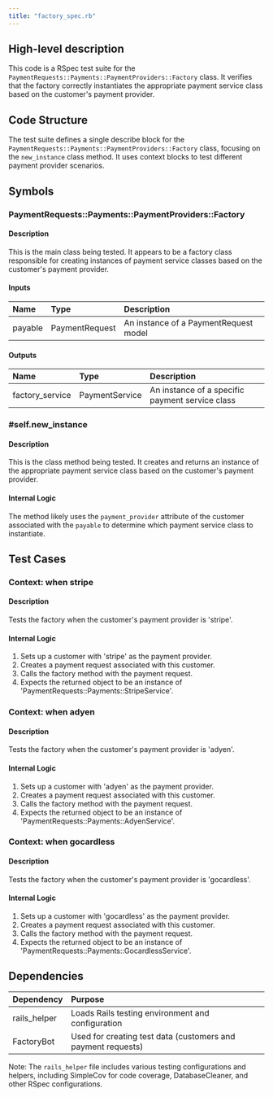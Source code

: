 ```yaml
---
title: "factory_spec.rb"
---
```


## High-level description
This code is a RSpec test suite for the `PaymentRequests::Payments::PaymentProviders::Factory` class. It verifies that the factory correctly instantiates the appropriate payment service class based on the customer's payment provider.

## Code Structure
The test suite defines a single describe block for the `PaymentRequests::Payments::PaymentProviders::Factory` class, focusing on the `new_instance` class method. It uses context blocks to test different payment provider scenarios.

## Symbols

### PaymentRequests::Payments::PaymentProviders::Factory
#### Description
This is the main class being tested. It appears to be a factory class responsible for creating instances of payment service classes based on the customer's payment provider.

#### Inputs
| Name | Type | Description |
|:-----|:-----|:------------|
| payable | PaymentRequest | An instance of a PaymentRequest model |

#### Outputs
| Name | Type | Description |
|:-----|:-----|:------------|
| factory_service | PaymentService | An instance of a specific payment service class |

### #self.new_instance
#### Description
This is the class method being tested. It creates and returns an instance of the appropriate payment service class based on the customer's payment provider.

#### Internal Logic
The method likely uses the `payment_provider` attribute of the customer associated with the `payable` to determine which payment service class to instantiate.

## Test Cases

### Context: when stripe
#### Description
Tests the factory when the customer's payment provider is 'stripe'.

#### Internal Logic
1. Sets up a customer with 'stripe' as the payment provider.
2. Creates a payment request associated with this customer.
3. Calls the factory method with the payment request.
4. Expects the returned object to be an instance of 'PaymentRequests::Payments::StripeService'.

### Context: when adyen
#### Description
Tests the factory when the customer's payment provider is 'adyen'.

#### Internal Logic
1. Sets up a customer with 'adyen' as the payment provider.
2. Creates a payment request associated with this customer.
3. Calls the factory method with the payment request.
4. Expects the returned object to be an instance of 'PaymentRequests::Payments::AdyenService'.

### Context: when gocardless
#### Description
Tests the factory when the customer's payment provider is 'gocardless'.

#### Internal Logic
1. Sets up a customer with 'gocardless' as the payment provider.
2. Creates a payment request associated with this customer.
3. Calls the factory method with the payment request.
4. Expects the returned object to be an instance of 'PaymentRequests::Payments::GocardlessService'.

## Dependencies
| Dependency | Purpose |
|:-----------|:--------|
| rails_helper | Loads Rails testing environment and configuration |
| FactoryBot | Used for creating test data (customers and payment requests) |

Note: The `rails_helper` file includes various testing configurations and helpers, including SimpleCov for code coverage, DatabaseCleaner, and other RSpec configurations.